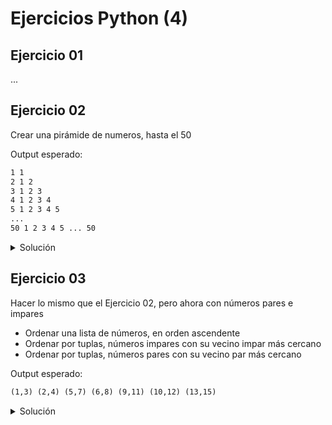 # Ejercicios Python (4)

## Ejercicio 01
...

## Ejercicio 02
Crear una pirámide de numeros, hasta el 50

Output esperado:

```default
1 1
2 1 2
3 1 2 3
4 1 2 3 4
5 1 2 3 4 5
...
50 1 2 3 4 5 ... 50
```

<details>
	<summary>Solución</summary>

```python
num = int(input("Ing. núm: "))

for x in range(1, num+1):
    linea = str(x)
    for z in range(1 , x+1):
        linea = linea + " " + str(z)
    print(linea)
```
</details>

## Ejercicio 03
Hacer lo mismo que el Ejercicio 02, pero ahora con números pares e impares

- Ordenar una lista de números, en orden ascendente
- Ordenar por tuplas, números impares con su vecino impar más cercano
- Ordenar por tuplas, números pares con su vecino par más cercano

Output esperado:

```default
(1,3) (2,4) (5,7) (6,8) (9,11) (10,12) (13,15)
```

<details>
	<summary>Solución</summary>

```python
num = int(input("Ing. núm: "))

i = 1
while(i <= num):
    if i % 2 != 0:
        print(f"({i},{i+2})", end=" ")
        i = i + 1
    else: 
        print(f"({i},{i+2})", end=" ")
        i = i + 3
```
</details>